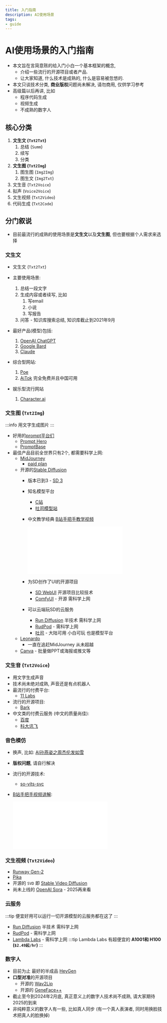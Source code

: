 ```yaml
---
title: 入门指南
description: AI使用场景
tags:
- guide
---
```


# AI使用场景的入门指南

- 本文旨在言简意赅的给入门小白一个基本框架的概念, 
  - 介绍一些流行的开源项目或者产品. 
  - 让大家知道, 什么技术是成熟的, 什么是容易被忽悠的.
- 本文只谈技术分类, **商业版权**问题尚未解决, 请勿商用, 仅供学习参考
- 高级篇以后再讲, 比如
  - 程序代码生成
  - 视频生成
  - 不成熟的数字人

## 核心分类

1. **文生文 (`Txt2Txt`)**
   1. 总结 (`Summ`)
   2. 续写
   3. 分类
2. **文生图 (`Txt2Img`)**
   1. 图生图 (`Img2Img`)
   2. 图生文 (`Img2Txt`)
3. 文生音 (`Txt2Voice`)
4. 拟声 (`Voice2Voice`)
5. 文生视频 (`Txt2Video`)
6. 代码生成 (`Txt2Code`)

## 分门叙说

- 目前最流行的成熟的使用场景是**文生文**以及**文生图**, 但也要根据个人需求来选择

### 文生文

- 文生文 (`Txt2Txt`)
  
- 主要使用场景:
  1. 总结一段文字
  2. 生成内容或者续写, 比如
     1. 写email
     2. 小说
     3. 写报告
  3. 问答 - 知识库搜索总结, 知识库截止到2021年9月
- 最好产品(模型)包括: 
  1. [OpenAI ChatGPT](https://ai.com/)
  2. [Google Bard](https://bard.google.com/)
  3. [Claude](https://console.anthropic.com/)
- 综合型网站:
  1. [Poe](https://poe.com/)
  2. [AiTok](https://chat.aitok.us/) 完全免费并且中国可用
- 娱乐型流行网站
  1. [Character.ai](https://beta.character.ai/)

### 文生图 (`Txt2Img`)

:::info
用文字生成图片
:::

- 好用的[prompt平台们](/ai/prompt-guides)
  - [Prompt Hero](https://prompthero.com/)
  - [PromptBase](https://promptbase.com/)
- 最佳产品目前全世界只有2个, 都需要科学上网:
  - [MidJourney](https://www.midjourney.com/app/) 
    - [paid plan](https://www.midjourney.com/account/)
  - 开源的[Stable Diffusion](https://stablediffusionweb.com/)
    - 版本已到3 - [SD 3](https://stability.ai/stablediffusion3)
    - 知名模型平台 
      - [C站](https://civitai.com/)
      - [吐司模型站](https://tusiart.com/models)
    - 中文教学经典 [B站手把手教学视频](https://www.bilibili.com/video/BV1Fg4y1c7qy/?share_source=copy_web&vd_source=dbdcc51f213af12e5e8d90f615e6a93c)

      <iframe src="//player.bilibili.com/player.html?aid=826401952&bvid=BV1Fg4y1c7qy&cid=1139087062&page=1" scrolling="no" border="0" frameborder="no" framespacing="0" allowfullscreen="true"> </iframe>
    - 为SD创作了UI的开源项目
      - [SD WebUI](https://github.com/AUTOMATIC1111/stable-diffusion-webui) 开源项目比较技术
      - [ComfyUI](https://comfyui.com/) - 开源 需科学上网
    - 可以云端玩SD的云服务
      - [Run Diffusion](https://app.rundiffusion.com?ref=web9ai15) 半技术 需科学上网
      - [RudPod](https://runpod.io?ref=11a9xaes) - 需科学上网
      - [吐司](https://tusiart.com/) - 大陆可用 小白可玩 也是模型平台
  - [Leonardo](https://app.leonardo.ai/) 
    - 一直在追赶MidJourney 从未超越
  - [Canva](https://www.canva.com/join/lvy-vkd-ybm) - 批量做PPT或海报或推文等

### 文生音 (`Txt2Voice`)

- 用文字生成声音
- 技术尚未绝对成熟, 声音还是有点机器人
- 最流行的付费平台:
  - [11 Labs](https://elevenlabs.io/)
- 流行的开源项目:
  - [Bark](https://github.com/suno-ai/bark)
- 中文类的付费云服务 (中文的质量尚佳):
  - [百度](https://ai.baidu.com/tech/speech/tts)
  - [科大讯飞](https://www.xfyun.cn/services/online_tts)

### 音色模仿

- 换声, 比如: [AI孙燕姿之周杰伦发如雪](https://www.bilibili.com/video/BV1yv4y1H7wz/?share_source=copy_web&vd_source=dbdcc51f213af12e5e8d90f615e6a93c)
- **版权问题**, 请自行解决
- 流行的开源技术:
  - [so-vits-svc](https://github.com/voicepaw/so-vits-svc-fork)
- [B站手把手视频讲解](https://www.bilibili.com/video/BV1Cc411P7rs/?share_source=copy_web&vd_source=dbdcc51f213af12e5e8d90f615e6a93c):
  
  <iframe src="//player.bilibili.com/player.html?aid=271160091&bvid=BV1Cc411P7rs&cid=1131288245&page=1" scrolling="no" border="0" frameborder="yes" framespacing="0" allowfullscreen="true"></iframe>

### 文生视频 (`Txt2Video`)

- [Runway Gen-2](https://app.runwayml.com/ai-tools/gen-2) 
- [Pika](https://pika.art/)
- 开源的 `SVD` 即 [Stable Video Diffusion](https://stability.ai/stable-video)
- 尚未上线的 [OpenAI Sora](https://openai.com/sora) - 2025再来看

### 云服务

:::tip
便宜好用可以运行一切开源模型的云服务都在这了
:::

- [Run Diffusion](https://app.rundiffusion.com?ref=web9ai15) 半技术 需科学上网
- [RudPod](https://runpod.io?ref=11a9xaes) - 需科学上网
- [Lambda Labs](https://lambdalabs.com/service/gpu-cloud#pricing) - 需科学上网 
  :::tip
  Lambda Labs 有超便宜的 **A1001和 H100 (`$2.49起/hr`)**
  :::

### 数字人

- 目前为止 最好的半成品 [HeyGen](https://app.heygen.com/guest/templates?cid=5e24983e)
- **口型对准**的开源项目
  - 开源的 [Wav2Lip](https://github.com/Rudrabha/Wav2Lip)
  - 开源的 [GeneFace++](https://genefaceplusplus.github.io/)
- 截止至今到2024年2月底, 真正意义上的数字人技术尚不成熟, 请大家期待2025的到来
- 非纯粹意义的数字人有一些, 比如真人同步 (有一个真人表演者, 同时用换脸技术把真人的脸换掉)